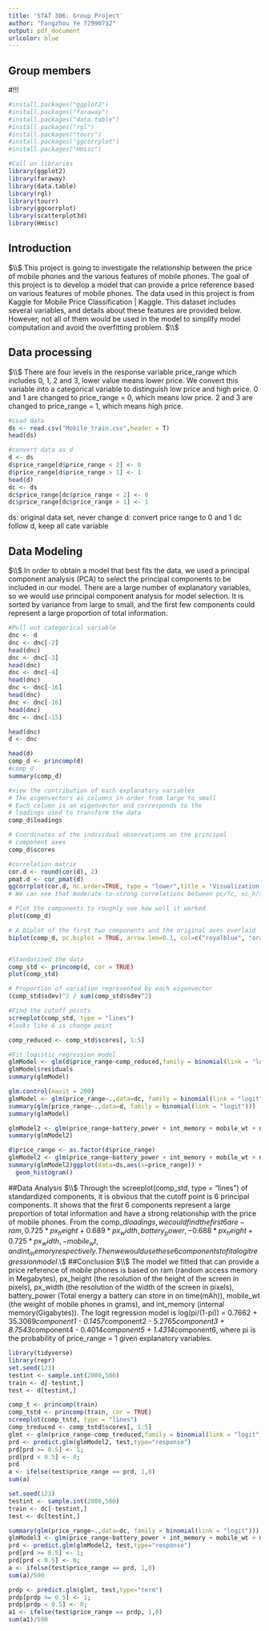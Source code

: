 ```yaml
---
title: 'STAT 306: Group Project'
author: "Fangzhou Ye 72990732"
output: pdf_document
urlcolor: blue
---
```


## Group members

#!!!

```r

#install.packages("ggplot2")
#install.packages("faraway")
#install.packages("data.table")
#install.packages("rgl")
#install.packages("tourr")
#install.packages("ggcorrplot")
#install.packages("Hmisc")
```

```r
#Call on libraries
library(ggplot2)
library(faraway)
library(data.table)
library(rgl)
library(tourr)
library(ggcorrplot)
library(scatterplot3d)
library(Hmisc)
```

## Introduction
$\\$
This project is going to investigate the relationship between the price of mobile phones and the various features of mobile phones. The goal of this project is to develop a model that can provide a price reference based on various features of mobile phones. The data used in this project is from Kaggle for Mobile Price Classification | Kaggle. This dataset includes several variables, and details about these features are provided below. However, not all of them would be used in the model to simplify model computation and avoid the overfitting problem. 
$\\$


## Data processing
$\\$
There are four levels in the response variable price_range which includes 0, 1, 2 and 3, lower value means lower price. We convert this variable into a categorical variable to distinguish low price and high price. 0 and 1 are changed to price_range = 0, which means low price. 2 and 3 are changed to price_range = 1, which means high price.

```r
#Load data
ds <- read.csv("Mobile_train.csv",header = T)
head(ds)
```

```r
#convert data as d
d <- ds
d$price_range[d$price_range < 2] <- 0
d$price_range[d$price_range > 1] <- 1
head(d)
dc <- ds
dc$price_range[dc$price_range < 2] <- 0
dc$price_range[dc$price_range > 1] <- 1
```

ds: original data set, never change
d: convert price range to 0 and 1
dc follow d, keep all cate variable



## Data Modeling
$\\$
In order to obtain a model that best fits the data, we used a principal component analysis (PCA) to select the principal components to be included in our model. There are a large number of explanatory variables, so we would use principal component analysis for model selection. It is sorted by variance from large to small, and the first few components could represent a large proportion of total information. 
```r
#Pull out categorical variable
dnc <- d
dnc <- dnc[-2]
head(dnc)
dnc <- dnc[-3]
head(dnc)
dnc <- dnc[-4]
head(dnc)
dnc <- dnc[-16]
head(dnc)
dnc <- dnc[-16]
head(dnc)
dnc <- dnc[-15]

head(dnc)
d <- dnc
```

```r
head(d)
comp_d <- princomp(d)
#comp_d
summary(comp_d)

```


```r
#view the contribution of each explanatory variables
# The eigenvectors as columns in order from large to small
# Each column is an eigenvector and corresponds to the
# loadings used to transform the data
comp_d$loadings

# Coordinates of the individual observations on the principal
# component axes
comp_d$scores

```


```r
#correlation matrix 
cor.d <- round(cor(d), 2)
pmat.d <- cor_pmat(d)
ggcorrplot(cor.d, hc.order=TRUE, type = "lower",title = "Visualization of the Correlation Matrix", lab = F, lab_size = 2, lab_col = "green", insig = "pch", p.mat = pmat.d, ggtheme = ggplot2::theme_update(), show.diag = 0)
# We can see that moderate-to-strong correlations between pc/fc, sc_h/sc_w, pix_h/pix_w, four_g/three_g, ram/price_range
```

```r
# Plot the components to roughly see how well it worked
plot(comp_d)

# A biplot of the first two components and the original axes overlaid
biplot(comp_d, pc.biplot = TRUE, arrow.len=0.1, col=c("royalblue", "orange"), cex=c(0.8, 0.5), expand=1, scale = 1)



```

```r
#Standarized the data
comp_std <- princomp(d, cor = TRUE)
plot(comp_std)

# Proportion of variation represented by each eigenvector
(comp_std$sdev)^2 / sum(comp_std$sdev^2)
```

```r
#Find the cutoff points
screeplot(comp_std, type = "lines")
#looks like 6 is change point
```



```r
comp_reduced <- comp_std$scores[, 1:5]
```




```r
#Fit logistic regression model
glmModel <- glm(d$price_range~comp_reduced,family = binomial(link = "logit"))
glmModel$residuals
summary(glmModel)
```
```r
glm.control(maxit = 200)
glmModel <- glm(price_range~.,data=dc, family = binomial(link = "logit"))
summary(glm(price_range~.,data=d, family = binomial(link = "logit")))
summary(glmModel)
```

```r
glmModel2 <- glm(price_range~battery_power + int_memory + mobile_wt + n_cores + px_height + px_width + ram,data=d, family = binomial(link = "logit"))
summary(glmModel2)
```
```r
d$price_range <- as.factor(d$price_range)
glmModel2 <- glm(price_range~battery_power + int_memory + mobile_wt + n_cores + px_height + px_width + px_width:px_height + ram,data=train, family = binomial(link = "logit"))
summary(glmModel2)ggplot(data=ds,aes(x=price_range)) +
  geom_histogram()
```


##Data Analysis 
$\\$
Through the screeplot(comp_std, type = "lines") of standardized components, it is obvious that the cutoff point is 6 principal components. It shows that the first 6 components represent a large proportion of total information and have a strong relationship with the price of mobile phones. From the comp_d$loadings, we could find the first 6 are -ram, 0.725*px_height+0.689*px_width, battery_power, -0.688*px_height+0.725*px_width, -mobile_wt, and int_memory respectively. Then we would use these 6 components to fit a logit regression model. 
$\\$
##Conclusion
$\\$
The model we fitted that can provide a price reference of mobile phones is based on ram (random access memory in Megabytes), px_height (the resolution of the height of the screen in pixels), px_width (the resolution of the width of the screen in pixels), battery_power (Total energy a battery can store in on time(mAh)), mobile_wt (the weight of mobile phones in grams), and int_memory (internal memory(Gigabytes)). The logit regression model is log(pi/(1-pi)) = 0.7662 + 35.3069*component1 - 0.1457*component2 - 5.2765*component3 + 8.7543*component4 - 0.4014*component5 + 1.4314*component6, where pi is the probability of price_range = 1 given explanatory variables. 


```r
library(tidyverse)
library(repr)
set.seed(123)
testint <- sample.int(2000,500)
train <- d[-testint,]
test <- d[testint,]

```

```r
comp_t <- princomp(train)
comp_tstd <- princomp(train, cor = TRUE)
screeplot(comp_tstd, type = "lines")
comp_treduced <- comp_tstd$scores[, 1:5]
glmt <- glm(price_range~comp_treduced,family = binomial(link = "logit"), data = train)
prd <- predict.glm(glmModel2, test,type="response")
prd[prd >= 0.5] <- 1;
prd[prd < 0.5] <- 0;
prd
a <- ifelse(test$price_range == prd, 1,0)
sum(a)
```
```r
set.seed(123)
testint <- sample.int(2000,500)
train <- dc[-testint,]
test <- dc[testint,]

```

```r
summary(glm(price_range~.,data=dc, family = binomial(link = "logit")))
glmModel3 <- glm(price_range~battery_power + int_memory + mobile_wt + n_cores + px_height + px_width + px_width:px_height + ram + wifi,data=train, family = binomial(link = "logit"))
prd <- predict.glm(glmModel2, test,type="response")
prd[prd >= 0.5] <- 1;
prd[prd < 0.5] <- 0;
a <- ifelse(test$price_range == prd, 1,0)
sum(a)/500
```
```r
prdp <- predict.glm(glmt, test,type="term")
prdp[prdp >= 0.5] <- 1;
prdp[prdp < 0.5] <- 0;
a1 <- ifelse(test$price_range == prdp, 1,0)
sum(a1)/500
```

